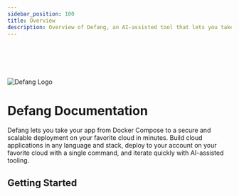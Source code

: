 ```yaml
---
sidebar_position: 100
title: Overview
description: Overview of Defang, an AI-assisted tool that lets you take your app from Docker Compose to a secure and scalable deployment on your favorite cloud in minutes.
---
```



# &nbsp;

<div style={{textAlign: "center"}}>
    <img src="/img/defang-logo.svg" alt="Defang Logo" className="w-48 mb-4 mx-auto" />
    <h1>Defang Documentation</h1>
    <p>
        Defang lets you take your app from Docker Compose to a secure and scalable deployment on your favorite cloud in minutes. Build cloud applications in any language and stack, deploy to your account on your favorite cloud with a single command, and iterate quickly with AI-assisted tooling.
    </p>
    <div className="h-8"/>
    <h2>Getting Started</h2>
    <DocCardList
        items={[
            {
                type: "link",
                href: "/docs/intro/what-is-defang",
                label: "Learn more about Defang",
                description: "What is Defang and how does it work?",
            },
            {
                type: "link",
                href: "/docs/category/cli",
                label: "CLI Reference",
                description: "Use the Defang CLI to deploy your app",
            },
            {
                type: "link",
                href: "/docs/tutorials/deploy-to-playground",
                label: "Try Defang",
                description: "Deploy to our free Playground",
            },
            {
                type: "link",
                href: "/docs/tutorials/deploy-to-your-cloud",
                label: "Deploy to your own cloud",
                description: "When you're ready for production",
            },
        ]}
    />
</div>
